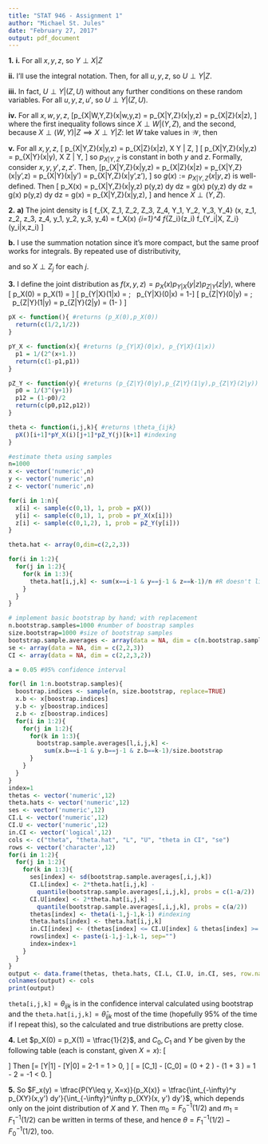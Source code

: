 ```yaml
---
title: "STAT 946 - Assignment 1"
author: "Michael St. Jules"
date: "February 27, 2017"
output: pdf_document
---
```


\noindent $\boldsymbol{1. \ i.}$ For all $x,y,z$,
\begin{align*}
p_{YX|Z}(y,x|z) &= p_{XY|Z}(x,y|z) \\
&= p_{X|Z}(x|z)p_{Y|Z}(y|z) \text{ , since } X \perp Y | Z \\
&= p_{Y|Z}(y|z)p_{X|Z}(x|z),
\end{align*}
so $Y \perp X | Z$

\bigskip

\noindent $\boldsymbol{ii.}$ I'll use the integral notation. Then, for all $u,y,z$,
\begin{align*}
p_{U|Y,Z}(u|y,z) &= \int_{h^{-1}({u})} p_{X|Y,Z}(x|y,z) dx \\
&= \int_{h^{-1}({u})} p_{X|Z}(x|z) dx \text{ since } X \perp Y | Z \\
&= p_{U|Z}(u|z),
\end{align*}
so $U \perp Y | Z$. 

\bigskip

\noindent $\boldsymbol{iii.}$ In fact, $U \perp Y | (Z,U)$ without any further conditions on these random variables. For all $u,y,z, u'$,
\begin{align*}
p_{U,Y|Z,U}(u,y|z,u') 
&= \begin{cases} p_{Y|Z,U}(y,|z,u') , & \text{ if } u=u' \\
0 , & \text{ otherwise.} 
\end{cases} \\
&= p_{Y|Z,U}(y|z,u') \times \begin{cases}  1, & \text{ if } u=u' \\
0 , & \text{ otherwise.} 
\end{cases} \\
&= p_{Y|Z,U}(y|z,u') \times p_{U|Z,U}(u|z,u'),
\end{align*}
so $U \perp Y | (Z,U)$.

\bigskip

\noindent $\boldsymbol{iv.}$ For all $x,w,y,z$, \[p_{X|W,Y,Z}(x|w,y,z) = p_{X|Y,Z}(x|y,z) = p_{X|Z}(x|z), \]
where the first inequality follows since $X \perp W | (Y,Z)$, and the second, because $X \perp (W,Y) | Z \implies X \perp Y | Z$: let $W$ take values in $\mathcal{W}$, then 
\begin{align*}
P(X \in A, Y \in B | Z \in C) &= P(X \in A, W \in \mathcal{W}, Y \in B | Z \in C) \\
&= P(X \in A | Z \in C) P(W \in \mathcal{W}, Y \in B | Z \in C) \text{ since } X \perp (W,Y) | Z \\
&= P(X \in A | Z \in C) P(Y \in B | Z \in C), 
\end{align*}

\bigskip

\noindent $\boldsymbol{v.}$ For all $x, y, z$, 
\[ p_{X|Y,Z}(x|y,z) = p_{X|Z}(x|z), \text{ since } X \perp Y | Z, \text{ and} \]
\[ p_{X|Y,Z}(x|y,z) = p_{X|Y}(x|y), \text{ since } X \perp Z | Y, \]
so $p_{X|Y,Z}$ is constant in both $y$ and $z$. Formally, consider $x, y,y', z, z'$. Then,
\[p_{X|Y,Z}(x|y,z) = p_{X|Z}(x|z) = p_{X|Y,Z}(x|y',z) = p_{X|Y}(x|y') = p_{X|Y,Z}(x|y',z'), \]
so $g(x) := p_{X|Y,Z}(x|y,z)$ is well-defined. Then
\[ p_X(x) = \int p_{X|Y,Z}(x|y,z) p(y,z) dy dz = \int g(x) p(y,z) dy dz =  g(x) \int p(y,z) dy dz = g(x) \cdot 1 = p_{X|Y,Z}(x|y,z), \]
and hence $X \perp (Y,Z)$. 

\bigskip

\noindent $\boldsymbol{2. \ a)}$ The joint density is \[ f_{X, Z_1, Z_2, Z_3, Z_4, Y_1, Y_2, Y_3, Y_4} (x, z_1, z_2, z_3, z_4, y_1, y_2, y_3, y_4) = f_X(x) \prod_{i=1}^4 f_{Z_i}(z_i) f_{Y_i|X, Z_i}(y_i|x,z_i) \]

\bigskip

\noindent $\boldsymbol{b.}$ I use the summation notation since it's more compact, but the same proof works for integrals. By repeated use of distributivity,

\begin{align*}
f_{X,Z_j}(x,z_j) &= \sum_{z_{i_{i \neq j}}, \ y_{i_{i=1,2,3,4}}} f_X(x) \prod_{i=1}^4 f_{Z_i}(z_i) f_{Y_i|X, Z_i}(y_i|x,z_i) \\
&= f_X(x) f_{Z_j}(z_j) \sum_{z_{i_{i \neq j}}, \ y_{i_{i=1,2,3,4}}} f_{Y_j|X, Z_j}(y_j|x,z_j) \prod_{i \neq j} f_{Z_i}(z_i) f_{Y_i|X, Z_i}(y_i|x,z_i) \\
&= f_X(x) f_{Z_j}(z_j) \bigg( \sum_{y_j} f_{Y_j|X, Z_j}(y_j|x,z_j) \bigg) \prod_{i\neq j} \sum_{z_i} \bigg( f_{Z_i}(z_i) \sum_{y_i} f_{Y_i|X, Z_i}(y_i|x,z_i) \bigg) \\
&= f_X(x) f_{Z_j}(z_j) (1) \prod_{i\neq j} \sum_{z_i} \bigg( f_{Z_i}(z_i) 1 \bigg) \\
&= f_X(x) f_{Z_j}(z_j)  \prod_{i\neq j} 1 \\
&= f_X(x) f_{Z_j}(z_j),
\end{align*}
and so $X \perp Z_j$ for each $j$. 

\bigskip

\noindent $\boldsymbol{3.}$ I define the joint distribution as $f(x,y,z) = p_X(x) p_{Y|X}(y|z) p_{Z|Y}(z|y)$, where
\[ p_X(0) = p_X(1) = \tfrac{1}{2} \]
\[ p_{Y|X}(1|x) = \tfrac{1}{2^{x+1}}; \ \ p_{Y|X}(0|x) = 1-\tfrac{1}{2^{x+1}}\]
\[ p_{Z|Y}(0|y) = \tfrac{1}{3^{y+1}}; \ \ p_{Z|Y}(1|y) = p_{Z|Y}(2|y) = \tfrac{1}{2} \big(1- \tfrac{1}{3^{y+1}} \big) \]


```r
pX <- function(){ #returns (p_X(0),p_X(0))
  return(c(1/2,1/2))
}

pY_X <- function(x){ #returns (p_{Y|X}(0|x), p_{Y|X}(1|x))
  p1 = 1/(2^(x+1.))
  return(c(1-p1,p1))
}

pZ_Y <- function(y){ #returns (p_{Z|Y}(0|y),p_{Z|Y}(1|y),p_{Z|Y}(2|y))
  p0 = 1/(3^(y+1))
  p12 = (1-p0)/2
  return(c(p0,p12,p12))
}

theta <- function(i,j,k){ #returns \theta_{ijk}
  pX()[i+1]*pY_X(i)[j+1]*pZ_Y(j)[k+1] #indexing
}

#estimate theta using samples
n=1000
x <- vector('numeric',n)
y <- vector('numeric',n)
z <- vector('numeric',n)

for(i in 1:n){
  x[i] <- sample(c(0,1), 1, prob = pX())
  y[i] <- sample(c(0,1), 1, prob = pY_X(x[i]))
  z[i] <- sample(c(0,1,2), 1, prob = pZ_Y(y[i]))
}

theta.hat <- array(0,dim=c(2,2,3))

for(i in 1:2){
  for(j in 1:2){
    for(k in 1:3){
      theta.hat[i,j,k] <- sum(x==i-1 & y==j-1 & z==k-1)/n #R doesn't like 0 indices
    }
  }
}

# implement basic bootstrap by hand; with replacement
n.bootstrap.samples=1000 #number of boostrap samples
size.bootstrap=1000 #size of bootstrap samples
bootstrap.sample.averages <- array(data = NA, dim = c(n.bootstrap.samples,2,2,3))
se <- array(data = NA, dim = c(2,2,3))
CI <- array(data = NA, dim = c(2,2,3,2))

a = 0.05 #95% confidence interval

for(l in 1:n.bootstrap.samples){
  boostrap.indices <- sample(n, size.bootstrap, replace=TRUE)
  x.b <- x[boostrap.indices]
  y.b <- y[boostrap.indices]
  z.b <- z[boostrap.indices]
  for(i in 1:2){
    for(j in 1:2){
      for(k in 1:3){
        bootstrap.sample.averages[l,i,j,k] <- 
          sum(x.b==i-1 & y.b==j-1 & z.b==k-1)/size.bootstrap
      }
    }
  }
}
index=1
thetas <- vector('numeric',12)
theta.hats <- vector('numeric',12)
ses <- vector('numeric',12)
CI.L <- vector('numeric',12)
CI.U <- vector('numeric',12)
in.CI <- vector('logical',12)
cols <- c("theta", "theta.hat", "L", "U", "theta in CI", "se")
rows <- vector('character',12)
for(i in 1:2){
  for(j in 1:2){
    for(k in 1:3){
      ses[index] <- sd(bootstrap.sample.averages[,i,j,k])
      CI.L[index] <- 2*theta.hat[i,j,k] - 
        quantile(bootstrap.sample.averages[,i,j,k], probs = c(1-a/2))
      CI.U[index] <- 2*theta.hat[i,j,k] - 
        quantile(bootstrap.sample.averages[,i,j,k], probs = c(a/2))
      thetas[index] <- theta(i-1,j-1,k-1) #indexing
      theta.hats[index] <- theta.hat[i,j,k]
      in.CI[index] <- (thetas[index] <= CI.U[index] & thetas[index] >= CI.L[index])
      rows[index] <- paste(i-1,j-1,k-1, sep="")
      index=index+1
    }
  }
}
output <- data.frame(thetas, theta.hats, CI.L, CI.U, in.CI, ses, row.names=rows)
colnames(output) <- cols
print(output)
```

`theta[i,j,k]`$= \theta_{ijk}$ is in the confidence interval calculated using bootstrap and the `theta.hat[i,j,k]`$=\hat{\theta}_{ijk}$ most of the time (hopefully 95% of the time if I repeat this), so the calculated and true distributions are pretty close. 

\bigskip

\noindent $\boldsymbol{4.}$ Let $p_X(0) = p_X(1) = \tfrac{1}{2}$, and $C_0, C_1$ and $Y$ be given by the following table (each is constant, given $X=x$):
\[\begin{array}{|l c c c|}
X & C_0 & C_1 & Y \\
0 & 1 & 0 & 1 \\
1 & 3 & 2 & 2
\end{array}\]
Then 
\[\alpha = \mathbb{E}[Y|1] - \mathbb{E}[Y|0] = 2-1 = 1 > 0, \text{ and }\]
\[ \theta = \mathbb{E}[C_1] - \mathbb{E}[C_0] = (0 \cdot \tfrac{1}{2} + 2 \cdot \tfrac{1}{2}) - (1 \cdot \tfrac{1}{2} + 3 \cdot \tfrac{1}{2}) = 1 - 2 = -1 < 0. \]

\bigskip 

\noindent $\boldsymbol{5.}$ \belowdisplayskip=0pt \abovedisplayskip=0pt \begin{align*}
P(Y\leq y, X=x) &= P(Y\leq y | X=x) P(X=x) = P(C_x \leq y | X=x) P(X=x) \\
&= P(C_x \leq y) P(X=x) \text{ since } (C_0, C_1) \perp X \text{ by random assignment} \\
&= F_x(y)p_X(x)
\end{align*}
So $F_x(y) = \tfrac{P(Y\leq y, X=x)}{p_X(x)} = \tfrac{\int_{-\infty}^y p_{XY}(x,y') dy'}{\int_{-\infty}^\infty p_{XY}(x, y') dy'}$, which depends only on the joint distribution of $X$ and $Y$. Then $m_0 = F_0^{-1}(1/2)$ and $m_1 = F_1^{-1}(1/2)$ can be written in terms of these, and hence $\theta = F_1^{-1}(1/2) - F_0^{-1}(1/2)$, too. 
